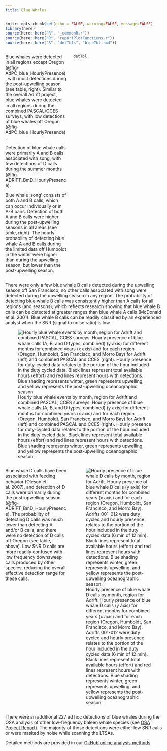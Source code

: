 ```yaml
---
title: Blue Whales
---
```

```r
knitr::opts_chunk$set(echo = FALSE, warning=FALSE, message=FALSE)
library(here)
source(here::here("R", "_commonR.r"))
source(here::here("R", "reportPlotFunctions.r"))
source(here::here("R", "detTbls", "blueTbl.rmd"))
```

::: columns
::: {.column width="40%"}

Blue whales were detected in all regions except Oregon (@fig-AdPC_blue_HourlyPresence), with most detections during the post-upwelling season (see table, right). Similar to the overall Adrift project, blue whales were detected in all regions during the combined PASCAL/CCES surveys, with low detections of blue whales off Oregon (@fig-AdPC_blue_HourlyPresence).

Detection of blue whale calls were primarily A and B calls associated with song, with few detections of D calls during the summer months (@fig-ADRIFT_BmD_HourlyPresence).

Blue whale ‘song’ consists of both A and B calls, which can occur individually or in A-B pairs. Detection of both A and B calls were higher during the post-upwelling seasons in all areas (see table, right). The hourly probability of detecting blue whale A and B calls during the limited data off Humboldt in the winter were higher than during the upwelling season, but lower than the post-upwelling season. 

:::

::: {.column width="60%"}

```r

detTbl

```
:::

:::

There were only a few blue whale B calls detected during the upwelling season off San Francisco; no other calls associated with song were detected during the upwelling season in any region. The probability of detecting blue whale B calls was consistently higher than A calls for all regions (and seasons), which reflects research showing that blue whale B calls can be detected at greater ranges than blue whale A calls (McDonald et al. 2001). Blue whale B calls can be readily classified by an experienced analyst when the SNR (signal to noise ratio) is low.


![Hourly blue whale events by month, region for Adrift and combined PASCAL, CCES surveys. Hourly presence of blue whale calls (A, B, and D types, combined) (y axis) for different months for combined years (x axis) and for each region (Oregon, Humboldt, San Francisco, and Morro Bay) for Adrift (left) and combined PASCAL and CCES (right). Hourly presence for duty-cycled data relates to the portion of the hour included in the duty cycled data. Black lines represent total available hours (effort) and red lines represent hours with detections. Blue shading represents winter, green represents upwelling, and yellow represents the post-upwelling oceanographic season.](/figs/AdPC_blue_HourlyPresence.png){#fig-AdPC_blue_HourlyPresence fig-alt="Hourly presence of blue whales detected during the Adrift study (left graph) and the combined PASCAL/CCES surveys (right graph). Detections in Oregon are shown in the top graphs, then Humboldt, San Francisco, and Morro Bay at the bottom. The number of hours is provided on the x-axis, and the date on the y-axis, with seasons shaded in blue for winter, green for upwelling, and yellow for the post-upwelling season. Effort is outlined with a black line, and hours of effort with detections are highlighted in red. Detections of blue whales were high in all regions except Oregon during the post-upwelling season for Adrift, PASCAL, and CCES surveys. Detections were low in the upwelling season."}


::: columns
::: {.column width="40%"}



Blue whale D calls have been associated with feeding behavior (Oleson et al. 2007), and detection of D calls were primarily during the post-upwelling season (@fig-ADRIFT_BmD_HourlyPresence). The probability of detecting D calls was much lower than detecting A and/or B calls, and there were no detection of D calls off Oregon (see table, above). Low SNR D calls are more readily confused with low frequency downsweep calls produced by other species, reducing the overall effective detection range for these calls. 


::: 

::: {.column width="60%"}

![Hourly presence of blue whale D calls by month, region for Adrift. Hourly presence of blue whale D calls (y axis) for different months for combined years (x axis) and for each region (Oregon, Humboldt, San Francisco, and Morro Bay). Adrifts 001-012 were duty cycled and hourly presence relates to the portion of the hour included in the duty cycled data (6 min of 12 min). Black lines represent total available hours (effort) and red lines represent hours with detections. Blue shading represents winter, green represents upwelling, and yellow represents the post-upwelling oceanographic season.](/figs/ADRIFT_BmD_HourlyPresence.png){#fig-ADRIFT_BmD_HourlyPresence fig-alt="Hourly presence of blue whale ‘D’ calls detected during the Adrift study. Detections in Oregon are shown in the top graphs, then Humboldt, San Francisco, and Morro Bay at the bottom. The number of hours is provided on the x-axis, and the date on the y-axis, with seasons shaded in blue for winter, green for upwelling, and yellow for the post-upwelling season. Effort is outlined with a black line, and hours of effort with detections are highlighted in red. Non-song ‘D’ calls were detected in late upwelling (San Francisco) and early post-upwelling seasons and account for a fraction of the overall calls presented in Figure 10.1."}

:::

:::



There were an additional 227 ad hoc detections of blue whales during the OSA analysis of other low-frequency baleen whale species (see [OSA Project Report](https://github.com/shannonrankin/ADRIFT_Report/blob/main/supplement/OSA_NMSF_2023.578_Project_Report.pdf)). The majority of those detections were either low SNR calls or were masked by noise while scanning the LTSAs.


Detailed methods are provided in our [GitHub online analysis methods](https://sael-swfsc.github.io/adrift-analysis-methods/content/BaleenWhales/Overview.html#blue-whales).
